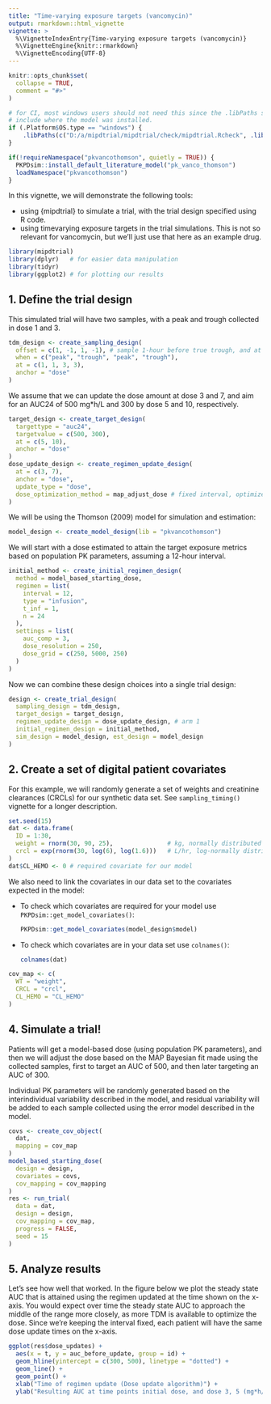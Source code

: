 ```yaml
---
title: "Time-varying exposure targets (vancomycin)"
output: rmarkdown::html_vignette
vignette: >
  %\VignetteIndexEntry{Time-varying exposure targets (vancomycin)}
  %\VignetteEngine{knitr::rmarkdown}
  %\VignetteEncoding{UTF-8}
---
```


```r
knitr::opts_chunk$set(
  collapse = TRUE,
  comment = "#>"
)
```

```r
# for CI, most windows users should not need this since the .libPaths should
# include where the model was installed.
if (.Platform$OS.type == "windows") { 
    .libPaths(c("D:/a/mipdtrial/mipdtrial/check/mipdtrial.Rcheck", .libPaths()))
}

if(!requireNamespace("pkvancothomson", quietly = TRUE)) {
  PKPDsim::install_default_literature_model("pk_vanco_thomson")
  loadNamespace("pkvancothomson")
}
```

In this vignette, we will demonstrate the following tools:

- using {mipdtrial} to simulate a trial, with the trial design specified using
  R code.
- using timevarying exposure targets in the trial simulations. This is not
  so relevant for vancomycin, but we'll just use that here as an example drug.

```r
library(mipdtrial)
library(dplyr)   # for easier data manipulation 
library(tidyr)
library(ggplot2) # for plotting our results
```

## 1. Define the trial design

This simulated trial will have two samples, with a peak and trough collected
in dose 1 and 3.

```r
tdm_design <- create_sampling_design(
  offset = c(1, -1, 1, -1), # sample 1-hour before true trough, and at peak+1hr
  when = c("peak", "trough", "peak", "trough"),
  at = c(1, 1, 3, 3),
  anchor = "dose"
)
```

We assume that we can update the dose amount at dose 3 and 7, and aim for an 
AUC24 of 500 mg*h/L and 300 by dose 5 and 10, respectively. \

```r
target_design <- create_target_design(
  targettype = "auc24", 
  targetvalue = c(500, 300),
  at = c(5, 10),
  anchor = "dose"
)
dose_update_design <- create_regimen_update_design(
  at = c(3, 7),
  anchor = "dose",
  update_type = "dose",
  dose_optimization_method = map_adjust_dose # fixed interval, optimize dose
)
```

We will be using the Thomson (2009) model for simulation and estimation:

```r
model_design <- create_model_design(lib = "pkvancothomson")
```

We will start with a dose estimated to attain the target exposure metrics based
on population PK parameters, assuming a 12-hour interval.

```r
initial_method <- create_initial_regimen_design(
  method = model_based_starting_dose,
  regimen = list(
    interval = 12,
    type = "infusion",
    t_inf = 1,
    n = 24
  ),
  settings = list(
    auc_comp = 3,
    dose_resolution = 250,
    dose_grid = c(250, 5000, 250)
  )
)
```

Now we can combine these design choices into a single trial design:

```r
design <- create_trial_design(
  sampling_design = tdm_design, 
  target_design = target_design,
  regimen_update_design = dose_update_design, # arm 1
  initial_regimen_design = initial_method,
  sim_design = model_design, est_design = model_design
)
```

## 2. Create a set of digital patient covariates

For this example, we will randomly generate a set of weights and creatinine
clearances (CRCLs) for our synthetic data set. See `sampling_timing()` vignette
for a longer description.

```r
set.seed(15)
dat <- data.frame(
  ID = 1:30,
  weight = rnorm(30, 90, 25),               # kg, normally distributed
  crcl = exp(rnorm(30, log(6), log(1.6)))   # L/hr, log-normally distributed 
)
dat$CL_HEMO <- 0 # required covariate for our model
```

We also need to link the covariates in our data set to the covariates expected
in the model:

  - To check which covariates are required for your model use
    `PKPDsim::get_model_covariates()`:

    ```r
    PKPDsim::get_model_covariates(model_design$model)
    ```
  
  - To check which covariates are in your data set use `colnames()`:

    ```r
    colnames(dat)
    ```

```r
cov_map <- c(
  WT = "weight", 
  CRCL = "crcl",
  CL_HEMO = "CL_HEMO"
)
```

## 4. Simulate a trial!

Patients will get a model-based dose (using population PK parameters), and then
we will adjust the dose based on the MAP Bayesian fit made
using the collected samples, first to target an AUC of 500, and then later 
targeting an AUC of 300.

Individual PK parameters will be randomly generated based on the interindividual
variability described in the model, and residual variability will be added to
each sample collected using the error model described in the model.

```r
covs <- create_cov_object(
  dat,
  mapping = cov_map
)
model_based_starting_dose(
  design = design,
  covariates = covs,
  cov_mapping = cov_mapping
)
res <- run_trial(
  data = dat,
  design = design,
  cov_mapping = cov_map,
  progress = FALSE,
  seed = 15
)
```
## 5. Analyze results 

Let's see how well that worked. In the figure below we plot the steady state
AUC that is attained using the regimen updated at the time shown on the x-axis.
You would expect over time the steady state AUC to approach the middle of the
range more closely, as more TDM is available to optimize the dose. Since
we're keeping the interval fixed, each patient will have the same dose update
times on the x-axis.

```r
ggplot(res$dose_updates) +
  aes(x = t, y = auc_before_update, group = id) +
  geom_hline(yintercept = c(300, 500), linetype = "dotted") +
  geom_line() +
  geom_point() +
  xlab("Time of regimen update (Dose update algorithm)") + 
  ylab("Resulting AUC at time points initial dose, and dose 3, 5 (mg*h/L)")
```
